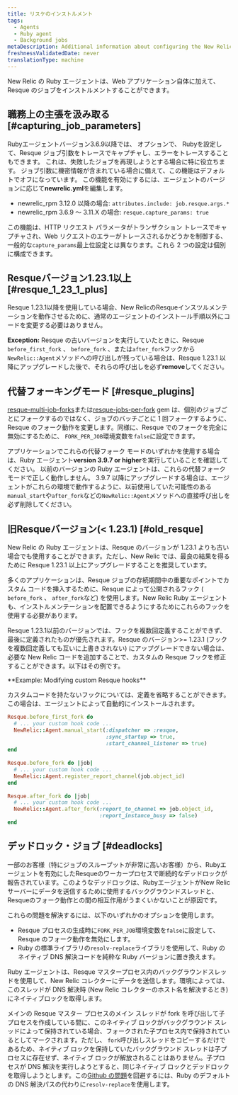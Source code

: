```yaml
---
title: リスケのインストルメント
tags:
  - Agents
  - Ruby agent
  - Background jobs
metaDescription: Additional information about configuring the New Relic Ruby instrumentation of Resque jobs.
freshnessValidatedDate: never
translationType: machine
---
```


New Relic の Ruby エージェントは、Web アプリケーション自体に加えて、Resque のジョブをインストルメントすることができます。

## 職務上の主張を汲み取る [#capturing_job_parameters]

Rubyエージェントバージョン3.6.9以降では、 オプションで、 Rubyを設定して、Resque ジョブ引数をトレースでキャプチャし、エラーをトレースすることもできます。 これは、失敗したジョブを再現しようとする場合に特に役立ちます。 ジョブ引数に機密情報が含まれている場合に備えて、この機能はデフォルトでオフになっています。 この機能を有効にするには、エージェントのバージョンに応じて<DNT>**newrelic.yml**</DNT>を編集します。

* newrelic_rpm 3.12.0 以降の場合: `attributes.include: job.resque.args.*`
* newrelic_rpm 3.6.9 ～ 3.11.X の場合: `resque.capture_params: true`

この機能は、HTTP リクエスト パラメータがトランザクション トレースでキャプチャされ、Web リクエストのエラーがトレースされるかどうかを制御する、一般的な`capture_params`最上位設定とは異なります。これら 2 つの設定は個別に構成できます。

## Resqueバージョン1.23.1以上 [#resque_1_23_1_plus]

Resque 1.23.1以降を使用している場合、New RelicのResqueインスツルメンテーションを動作させるために、通常のエージェントのインストール手順以外にコードを変更する必要はありません。

<DNT>**Exception:**</DNT> Resque の古いバージョンを実行していたときに、Resque `before_first_fork` 、 `before_fork` 、または`after_fork`フックから`NewRelic::Agent`メソッドへの呼び出しが残っている場合は、Resque 1.23.1 以降にアップグレードした後で、それらの呼び出しを必ず<DNT>**remove**</DNT>してください。

## 代替フォーキングモード [#resque_plugins]

[resque-multi-job-forks](https://github.com/stulentsev/resque-multi-job-forks)または[resque-jobs-per-fork](https://github.com/samgranieri/resque-jobs-per-fork) gem は、個別のジョブごとにフォークするのではなく、ジョブのバッチごとに 1 回フォークするように、Resque のフォーク動作を変更します。同様に、Resque でのフォークを完全に無効にするために、 `FORK_PER_JOB`環境変数を`false`に設定できます。

アプリケーションでこれらの代替フォーク モードのいずれかを使用する場合は、Ruby エージェント<DNT>**version 3.9.7 or higher**</DNT>を実行していることを確認してください。 以前のバージョンの Ruby エージェントは、これらの代替フォーク モードで正しく動作しません。 3.9.7 以降にアップグレードする場合は、エージェントがこれらの環境で動作するように、以前使用していた可能性のある`manual_start`や`after_fork`などの`NewRelic::Agent`メソッドへの直接呼び出しを必ず削除してください。

## 旧Resqueバージョン(&lt; 1.23.1) [#old_resque]

New Relic の Ruby エージェントは、Resque のバージョンが 1.23.1 よりも古い場合でも使用することができます。ただし、New Relic では、最良の結果を得るために Resque 1.23.1 以上にアップグレードすることを推奨しています。

多くのアプリケーションは、Resque ジョブの存続期間中の重要なポイントでカスタム コードを挿入するために、Resque によって公開されるフック ( `before_fork` 、 `after_fork`など) を使用します。New Relic Ruby エージェントも、インストルメンテーションを配置できるようにするためにこれらのフックを使用する必要があります。

Resque 1.23.1以前のバージョンでは、フックを複数回定義することができず、最後に定義されたものが優先されます。Resque のバージョン>= 1.23.1 (フックを複数回定義しても互いに上書きされない) にアップグレードできない場合は、必要な New Relic コードを追加することで、カスタムの Resque フックを修正することができます。以下はその例です。

<DNT>
  **Example: Modifying custom Resque hooks**
</DNT>

カスタムコードを持たないフックについては、定義を省略することができます。この場合は、エージェントによって自動的にインストールされます。

```ruby
Resque.before_first_fork do
  # ... your custom hook code ...
  NewRelic::Agent.manual_start(:dispatcher => :resque,
                               :sync_startup => true,
                               :start_channel_listener => true)
end
    
Resque.before_fork do |job|
  # ... your custom hook code ...
  NewRelic::Agent.register_report_channel(job.object_id)
end
    
Resque.after_fork do |job|
  # ... your custom hook code ...
  NewRelic::Agent.after_fork(:report_to_channel => job.object_id,
                             :report_instance_busy => false)
end
```

## デッドロック・ジョブ [#deadlocks]

一部のお客様（特にジョブのスループットが非常に高いお客様）から、Rubyエージェントを有効にしたResqueのワーカープロセスで断続的なデッドロックが報告されています。このようなデッドロックは、RubyエージェントがNew Relicサーバーにデータを送信するために使用するバックグラウンドスレッドと、Resqueのフォーク動作との間の相互作用がうまくいかないことが原因です。

これらの問題を解決するには、以下のいずれかのオプションを使用します。

* Resque プロセスの生成時に`FORK_PER_JOB`環境変数を`false`に設定して、Resque のフォーク動作を無効にします。
* Ruby の標準ライブラリの`resolv-replace`ライブラリを使用して、Ruby のネイティブ DNS 解決コードを純粋な Ruby バージョンに置き換えます。

Ruby エージェントは、Resque マスタープロセス内のバックグラウンドスレッドを使用して、New Relic コレクターにデータを送信します。環境によっては、このスレッドが DNS 解決時 (New Relic コレクターのホスト名を解決するとき) にネイティブロックを取得します。

メインの Resque マスター プロセスのメイン スレッドが fork を呼び出して子プロセスを作成している間に、このネイティブ ロックがバックグラウンド スレッドによって保持されている場合、フォークされた子プロセス内で保持されているとしてマークされます。ただし、 `fork`呼び出しスレッドをコピーするだけであるため、ネイティブ ロックを保持していたバックグラウンド スレッドは子プロセスに存在せず、ネイティブ ロックが解放されることはありません。子プロセスが DNS 解決を実行しようとすると、同じネイティブ ロックとデッドロックを取得しようとします。この[Github の問題](https://github.com/resque/resque/issues/1101)を回避するには、Ruby のデフォルトの DNS 解決パスの代わりに`resolv-replace`を使用します。

